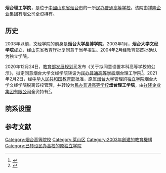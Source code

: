 {{高校
| name = 烟台理工学院
| native_name = Yantai Institute of Technology
| SealImage=
| SealInfo=
| motto = 
| rector = 
| director =
| type = [[民办大学|民办普通高等学校]]
| established = 2002年
| location = {{CHN}}山东省烟台市莱山区港城东大街100号 
| 原校名  =
| students = 7000余人
| faculty= 
| 所属法人 =[[祥隆|祥隆企业集团有限公司]]
| colors= 
| label_color = 
| campus = 
| area = 
| website = {{URL|http://www.yitsd.edu.cn/}}
| logo     = 
| box_width = 6
}}
'''烟台理工学院'''，是位于[[中國|中國]][[山东省|山东省]][[烟台市|烟台市]]的一所[[民办大学|民办普通高等学校]]。该院由[[祥隆|祥隆企业集团有限公司]]全资持有。

== 历史 ==
2003年以前，文经学院的前身是'''烟台大学晶博学院'''。2003年1月，'''烟台大学文经学院'''成立，经[[山东省教育厅|山东省教育厅]]批复同意于当年招生。2004年2月经教育部首批确认为独立学院。

2020年12月24日，[[教育部发展规划司|教育部发展规划司]]发布《关于拟同意设置本科高等学校的公示》，拟定同意烟台大学文经学院转设为[[民办大学|民办普通高等学校]]烟台理工学院<ref name="报道P1">{{cite news |author1=教育部发展规划司 |title=关于拟同意设置本科高等学校的公示 |url=http://www.moe.gov.cn/jyb_xxgk/s5743/s5745/A03/202012/t20201224_507298.html |accessdate=2020-12-25 |page= |work=中华人民共和国教育部政府门户网站 |location=北京 |language=zh-hans |archive-date=2021-08-18 |archive-url=https://web.archive.org/web/20210818232131/http://www.moe.gov.cn/jyb_xxgk/s5743/s5745/A03/202012/t20201224_507298.html |dead-url=no }}</ref>。2021年2月2日，经[[中华人民共和国教育部|中华人民共和国教育部]]批准，原属[[烟台大学|烟台大学]]管理的[[独立学院|独立学院]]烟台大学文经学院脱离该校管理，并转设为[[民办大学|民办普通高等学校]]'''烟台理工学院'''，由[[祥隆|祥隆企业集团有限公司]]全资持有<ref name="报道0104A">{{cite news |author1=教育部发展规划司 |title=教育部关于同意烟台大学文经学院转设为烟台理工学院的函（教发函〔2021〕32号） |url=http://www.moe.gov.cn/srcsite/A03/s181/202102/t20210208_512957.html |accessdate=2021-02-09 |page= |work=中华人民共和国教育部政府门户网站 |location=北京 |language=zh-hans |archive-date=2021-02-15 |archive-url=https://web.archive.org/web/20210215023147/http://www.moe.gov.cn/srcsite/A03/s181/202102/t20210208_512957.html |dead-url=no }}</ref>。

==院系设置==
{{columns-list|3|
# 信息工程系
##计算机科学与技术专业（本科）
##自动化专业（本科）
##电子信息科学与技术专业（本科）
##通信工程专业（本科）
##物联网专业（本科）
###无线传感器网络与智能系统开发设计专业方向
###物联网应用程序开发设计专业方向
# 会计系
##会计学（本科）
##财务管理（本科）
##会计（专科）
##财务管理（专科）
# 中文与法律系
##汉语言文学（本科）
##新闻学（本科）
##法学（本科）
##文秘（专科）
# 外国语言文学系（本科）
##英语语言文学（本科）
##商务英语（本科）
##朝鲜语语言文学（本科）
##日语语言文学（本科）
##商务英语（专科）
# 经济系
##国际经济与贸易（本科）
##投资学（本科）
##国际经济与贸易（专科）
# 管理系
##工商管理专业（本科）
##公共事业管理专业（行政与人力资源）（本科）
##公共事业管理专业（休闲服务与管理）（本科）
##市场营销专业（专科）
##工商企业管理专业（专科）
# 建筑工程系
##工程管理专业（本科）
##建筑工程管理专业（专科）
##房地产经营与管理专业（专科）
##视觉传达设计（本科）
##环境设计专业（本科）
# 食品与生物工程系
##生物工程专业（本科）
##食品科学与工程专业（本科）
##食品质量与安全专业（本科）
# 机电工程系
##机械制造及其自动化专业（本科）
##汽车服务工程专业（本科）
##金属材料工程专业（模具设计与制造）（本科）
##车辆工程专业（本科）
##机电一体化技术专业（专科）
#基础教学部
#体育教学部
##篮球
##排球
##足球
##乒乓球
##网球
##太极
##散打
##跆拳道
##健美
##健美操
##游泳
##羽毛球专业体育俱乐部...
#国际教育交流学院
}}

==参考文献==
{{reflist}}

{{山东高等院校|nocat}}
{{独立学院}}

[[Category:烟台高等院校|Category:烟台高等院校]]
[[Category:莱山区|Category:莱山区]]
[[Category:2003年創建的教育機構|Category:2003年創建的教育機構]]
[[Category:已转设民办高校的原独立学院|Category:已转设民办高校的原独立学院]]